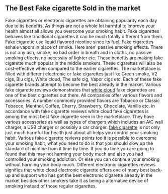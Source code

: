 == The Best Fake cigarette Sold in the market ==

Fake cigarettes or electronic cigarettes are obtaining popularity each day due to its benefits. As things are not a whole lot harmful to improve your health almost all allows you overcome your smoking habit. Fake cigarettes behaves like traditional cigarettes it can be much totally different from them. Fake cigarette use liquid flavored nicotine since its fuel. Fake cigarettes exhale vapors in place of smoke. Here aren' passive smoking effects. There is not any ash, smoke, no bad order in breath and in cloths, no passive smoking effects, no necessity of lighter etc. These benefits are making fake cigarette much popular in the middle smokers. These cigarettes will also be cost-effective when compared to the earlier cigarettes.
The marketplace is filled with different electronic or fake cigarettes just like Green smoke, V2 cigs, Blu cigs, White cloud, The safe cig, Vapor cigs etc. Each of these fake cigarette brands attempt to become the best already in the market. Various fake cigarette reviews demonstrates that [http://www.deltascan.org/white-cloud-electronic-cigarette-reviews.html white cloud] fake cigarettes are one of the best cigarettes out there. All companies offer various flavors and accessories. A number commonly provided flavors are Tobacco or Classic Tobacco, Menthol, Coffee, Cherry, Strawberry, Chocolate, Vanilla etc. in accordance with fake cigarette reviews white cloud fake cigarettes is among the most best fake cigarette seen in the marketplace. They have various accessories as well as types of chargers which includes an A\C wall charger, a USB charger or possibly a car charger.
[http://www.deltascan.org/fake-cigarettes-reviews.html fake cigarette] is not only just much harmful for health just about all helps you control your smoking habit. Various fake cigarette reviews points too it is possible to overcome your smoking habit, what you need to do is that you should slow up the standard of nicotine from it time by time. If you do time you are going to found that this may not harming your body much and also you had controlled your smoking addiction. Or else you can continue your smoking without harming your body much. Different electronic cigarettes reviews signifies that white cloud electronic cigarette offers one of many best back-up and support who has got the best electronic cigarette already in the market besides other smokers take it as being a alternative device of smoking instead of those regular cigarettes.